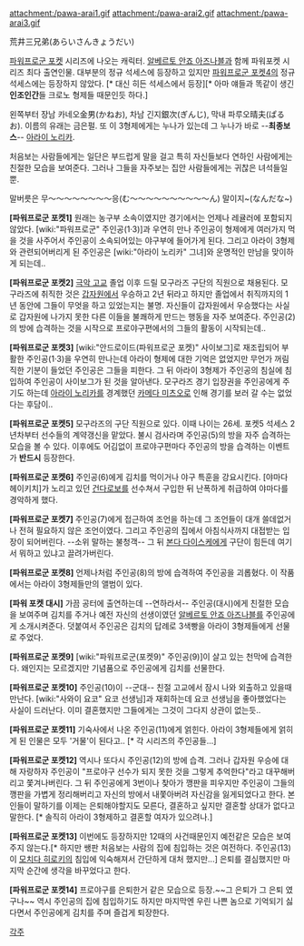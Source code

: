 attachment:/pawa-arai1.gif attachment:/pawa-arai2.gif attachment:/pawa-arai3.gif

荒井三兄弟(あらいさんきょうだい)

[[파워프로군 포켓]] 시리즈에 나오는 캐릭터. [[알베르토 안죠 아즈나블]]과 함께 파워포켓 시리즈 최다 출연인물. 대부분의 정규 석세스에 등장하고 있지만 [[파워프로군 포켓4]]의 정규 석세스에는 등장하지 않았다. [* 대신 히든 석세스에서 등장][* 아마 얘들과 똑같이 생긴 '''인조인간'''들 크로노 형제들 때문인듯 하다.]

왼쪽부터 장남 카네오金男(かねお), 차남 긴지銀次(ぎんじ), 막내 파루오晴夫(ぱるお). 이름의 유래는 금은펄. 또 이 3형제에게는 누나가 있는데 그 누나가 바로 --'''최종보스'''-- [[아라이 노리카]].

처음보는 사람들에게는 일단은 부드럽게 말을 걸고 특히 자신들보다 연하인 사람에게는 친절한 모습을 보여준다. 그러나 그들을 자주보는 집안 사람들에게는 귀찮은 녀석들일뿐.

말버릇은 무～～～～～～～～응(む～～～～～～～～～～ん) 말이지~(なんだな~)


'''[파워프로군 포켓1]'''
원래는 농구부 소속이였지만 경기에서는 언제나 레귤러에 포함되지 않았다. [wiki:"파워프로군" 주인공(1·3)]과 우연히 만나 주인공이 형제에게 여러가지 먹을 것을 사주어서 주인공이 소속되어있는 야구부에 들어가게 된다. 그리고 아라이 3형제와 관련되어버리게 된 주인공은 [wiki:"아라이 노리카" 그녀]와 운명적인 만남을 맞이하게 되는데..

'''[파워프로군 포켓2]'''
[[극악 고교]] 졸업 이후 드릴 모구라즈 구단의 직원으로 채용된다. 모구라즈에 취직한 것은 [[갑자원]]에서 우승하고 2년 뒤라고 하지만 졸업에서 취직까지의 1년 동안에 그들이 무엇을 하고 있었는지는 불명. 자신들이 갑자원에서 우승했다는 사실로 갑자원에 나가지 못한 다른 이들을 불쾌하게 만드는 행동을 자주 보여준다. 주인공(2)의 방에 습격하는 것을 시작으로 프로야구편에서의 그들의 활동이 시작되는데..

'''[파워프로군 포켓3]'''
[wiki:"안드로이드(파워프로군 포켓)" 사이보그]로 재조립되어 부활한 주인공(1·3)을 우연히 만나는데 아라이 형제에 대한 기억은 없었지만 무언가 꺼림직한 기분이 들었던 주인공은 그들을 피한다. 그 뒤 아라이 3형제가 주인공의 침실에 침입하여 주인공이 사이보그가 된 것을 알아낸다.
모구라즈 경기 입장권을 주인공에게 주기도 하는데 [[아라이 노리카]]를 경계했던 [[카메다 미츠오]]로 인해 경기를 보러 갈 수는 없었다는 후담이..

'''[파워프로군 포켓5]'''
모구라즈의 구단 직원으로 있다. 이때 나이는 26세. 포켓5 석세스 2년차부터 선수들의 계약갱신을 맡았다.
불시 검사라며 주인공(5)의 방을 자주 습격하는 모습을 볼 수 있다. 이후에도 어김없이 프로야구편마다 주인공의 방을 습격하는 이벤트가 '''반드시''' 등장한다.

'''[파워프로군 포켓6]'''
주인공(6)에게 김치를 먹이거나 야구 특훈을 강요시킨다. [야마다 헤이키치]가 노리고 있던 [[건다로보]]를 선수쳐서 구입한 뒤 난폭하게 취급하여 야마다를 경악하게 했다.

'''[파워프로군 포켓7]'''
주인공(7)에게 접근하여 조언을 하는데 그 조언들이 대개 쓸데없거나 전혀 필요하지 않은 조언이였다. 그리고 주인공의 집에서 아침식사까지 대접받는 입장이 되어버린다. --소위 말하는 불청객-- 그 뒤 [[본다 다이스케]]에게 구단이 힘든데 여기서 뭐하고 있냐고 끌려가버린다.

'''[파워프로군 포켓8]'''
언제나처럼 주인공(8)의 방에 습격하여 주인공을 괴롭혔다.
이 작품에서는 아라이 3형제들만의 앨범이 있다.

'''[파워 포켓 대시]'''
가끔 공터에 출연하는데 --연하라서-- 주인공(대시)에게 친절한 모습을 보여주며 김치를 주거나 예전 자신의 선생이였던 [[알베르토 안죠 아즈나블]]를 주인공에게 소개시켜준다. 덧붙여서 주인공은 김치의 답례로 3색빵을 아라이 3형제들에게 선물로 주었다.

'''[파워프로군 포켓9]'''
[wiki:"파워프로군(포켓9)" 주인공(9)]이 살고 있는 천막에 습격한다. 왜인지는 모르겠지만 기념품으로 주인공에게 김치를 선물한다.

'''[파워프로군 포켓10]'''
주인공(10)이 --군대-- 친절 고교에서 잠시 나와 외출하고 있을때 만난다. [wiki:"사와이 요코" 요코 선생님]과 재회하는데 요코 선생님을 좋아했었다는 사실이 드러난다. 이미 결혼했지만 그들에게는 그것이 그다지 상관이 없는듯..

'''[파워프로군 포켓11]'''
기숙사에서 나온 주인공(11)에게 얽힌다. 아라이 3형제들에게 얽히게 된 인물은 모두 '거물'이 된다고.. [* 각 시리즈의 주인공들...]

'''[파워프로군 포켓12]'''
역시나 또다시 주인공(12)의 방에 습격. 그러나 갑자원 우승에 대해 자랑하자 주인공이 "프로야구 선수가 되지 못한 것을 그렇게 추억한다"라고 대꾸해버리고 쫓겨나버린다. 그 뒤 주인공에게 3번이나 찾아가 깽판을 피우지만 주인공이 그들의 깽판을 가볍게 정리해버리고 자신의 방에서 내쫓아버려 자신감을 잃게되었다고 한다.
본인들이 말하기를 이제는 은퇴해야할지도 모른다, 결혼하고 싶지만 결혼할 상대가 없다고 말한다. [* 솔직히 아라이 3형제하고 결혼할 여자가 있으려나.]

'''[파워프로군 포켓13]'''
이번에도 등장하지만 12때의 사건때문인지 예전같은 모습은 보여주지 않는다.[* 하지만 쌩판 처음보는 사람의 집에 침입하는 것은 여전하다. 주인공(13)이 [[모치다 히로키]]의 침입에 익숙해져서 간단하게 대처 했지만...] 은퇴를 결심했지만 마지막 순간에 생각을 바꾸었다고 한다.

'''[파워프로군 포켓14]'''
프로야구를 은퇴한거 같은 모습으로 등장.~~그 은퇴가 그 은퇴 였구나~~ 역시 주인공의 집에 침입하기도 하지만 마지막엔 우린 나쁜 놈으로 기억되기 싫다면서 주인공에게 김치를 주며 즐겁게 퇴장한다.

[[각주]]
